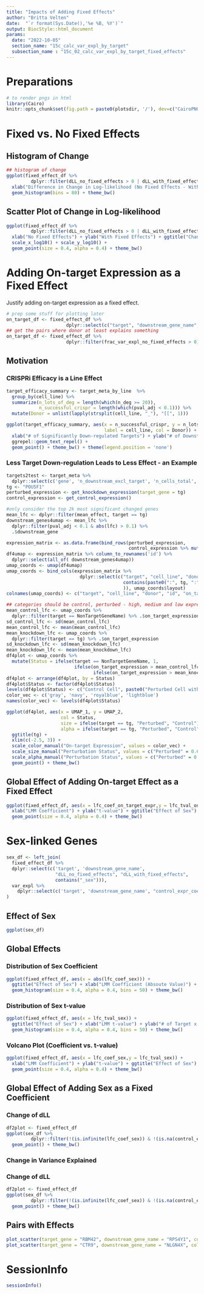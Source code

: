 ```yaml
---
title: "Impacts of Adding Fixed Effects"
author: "Britta Velten"
date:  "`r format(Sys.Date(),'%e %B, %Y')`"
output: BiocStyle::html_document
params:
  date: "2022-10-05"
  section_name: "15c_calc_var_expl_by_target"
  subsection_name : "15c_02_calc_var_expl_by_target_fixed_effects"
---
```


# Preparations
```r
# to render pngs in html
library(Cairo)
knitr::opts_chunk$set(fig.path = paste0(plotsdir, '/'), dev=c("CairoPNG", "pdf"))
```

# Fixed vs. No Fixed Effects

## Histogram of Change

```r
## histogram of change
ggplot(fixed_effect_df %>%
         dplyr::filter(dLL_no_fixed_effects > 0 | dLL_with_fixed_effects > 0), aes(x = dLL_no_fixed_effects - dLL_with_fixed_effects)) + 
  xlab("Difference in Change in Log-likelihood (No Fixed Effects - With Effects)") + ylab("# of Target x Downstream Gene Pairs") + 
  geom_histogram(bins = 80) + theme_bw()

```

## Scatter Plot of Change in Log-likelihood

```r

ggplot(fixed_effect_df %>%
         dplyr::filter(dLL_no_fixed_effects > 0 | dLL_with_fixed_effects > 0), aes(x = dLL_no_fixed_effects, y = dLL_with_fixed_effects)) + 
  xlab("No Fixed Effects") + ylab("With Fixed Effects") + ggtitle("Change in Log-likelihood") + 
  scale_x_log10() + scale_y_log10() + 
  geom_point(size = 0.4, alpha = 0.4) + theme_bw()

```

# Adding On-target Expression as a Fixed Effect

Justify adding on-target expression as a fixed effect.

```r
# prep some stuff for plotting later
on_target_df <- fixed_effect_df %>%
                      dplyr::select(c("target", "downstream_gene_name", contains("on_target_expr")))
## get the pairs where donor at least explains something
on_target_df <- fixed_effect_df %>%
                      dplyr::filter(frac_var_expl_no_fixed_effects > 0)
```

## Motivation

### CRISPRi Efficacy is a Line Effect

```r
target_efficacy_summary <- target_meta_by_line  %>%
  group_by(cell_line) %>%
  summarize(n_lots_of_deg = length(which(n_deg >= 20)),
            n_successful_crispr = length(which(pval_adj < 0.1))) %>%
  mutate(Donor = unlist(lapply(strsplit(cell_line, "_"), "[[", 1)))

ggplot(target_efficacy_summary, aes(x = n_successful_crispr, y = n_lots_of_deg, 
                                    label = cell_line, col = Donor)) + 
  xlab("# of Significantly Down-regulated Targets") + ylab("# of Downstream DE Genes") + 
  ggrepel::geom_text_repel() + 
  geom_point() + theme_bw() + theme(legend.position = 'none')
```

### Less Target Down-regulation Leads to Less Effect - an Example

```r

targets2test <- target_meta %>%
  dplyr::select(c('gene', 'n_downstream_excl_target', 'n_cells_total', "control_norm_expr"))
tg <- "POU5F1"
perturbed_expression <- get_knockdown_expression(target_gene = tg)
control_expression <- get_control_expression()

#only consider the top 2k most significant changed genes
mean_lfc <- dplyr::filter(mean_effect, target == tg)
downstream_genes4umap <- mean_lfc %>%
  dplyr::filter(pval_adj < 0.1 & abs(lfc) > 0.1) %>%
  .$downstream_gene

expression_matrix <- as.data.frame(bind_rows(perturbed_expression,
                                             control_expression %>% mutate(target = "NonTarget")))
df4umap <- expression_matrix %>% column_to_rownames('id') %>%
  dplyr::select(all_of( downstream_genes4umap))
umap_coords <- umap(df4umap)
umap_coords <- bind_cols(expression_matrix %>%
                           dplyr::select(c("target", "cell_line", "donor", 'id', 
                                           contains(paste0(":", tg, ":"))
                                           )), umap_coords$layout)
colnames(umap_coords) <- c("target", "cell_line", "donor", "id", "on_target_expression", "UMAP_1", "UMAP_2")

## categories should be control, perturbed - high, medium and low expression
mean_control_lfc <- umap_coords %>% 
  dplyr::filter(target == NonTargetGeneName) %>% .$on_target_expression
sd_control_lfc <- sd(mean_control_lfc)
mean_control_lfc <- mean(mean_control_lfc)
mean_knockdown_lfc <- umap_coords %>% 
  dplyr::filter(target == tg) %>% .$on_target_expression
sd_knockdown_lfc <- sd(mean_knockdown_lfc)
mean_knockdown_lfc <- mean(mean_knockdown_lfc)
df4plot <- umap_coords %>%
  mutate(Status = ifelse(target == NonTargetGeneName, 1,
                         ifelse(on_target_expression > mean_control_lfc - sd_control_lfc, 2, 
                                ifelse(on_target_expression > mean_knockdown_lfc + sd_knockdown_lfc, 3, 4))))
df4plot <- arrange(df4plot, by = Status)
df4plot$Status <- factor(df4plot$Status)
levels(df4plot$Status) <- c("Control Cell", paste0("Perturbed Cell with ", c('High', "Moderate", 'Low'), " ", tg, " Expression"))
color_vec <- c('gray', 'navy', 'royalblue', 'lightblue')
names(color_vec) <- levels(df4plot$Status)

ggplot(df4plot, aes(x = UMAP_1, y = UMAP_2, 
                    col = Status, 
                    size = ifelse(target == tg, "Perturbed", "Control"),
                    alpha = ifelse(target == tg, "Perturbed", "Control"))) + 
  ggtitle(tg) + 
  xlim(c(-2.5, 3)) +
  scale_color_manual("On-target Expression", values = color_vec) + 
  scale_size_manual("Perturbation Status", values = c("Perturbed" = 0.6, "Control" = 0.2)) + 
  scale_alpha_manual("Perturbation Status", values = c("Perturbed" = 0.6, "Control" = 0.2)) + 
  geom_point() + theme_bw()

```


## Global Effect of Adding On-target Effect as a Fixed Effect

```r
ggplot(fixed_effect_df, aes(x = lfc_coef_on_target_expr,y = lfc_tval_on_target_expr)) + 
  xlab("LMM Coefficient") + ylab("t-value") + ggtitle("Effect of Sex") + 
  geom_point(size = 0.4, alpha = 0.4) + theme_bw()
```




# Sex-linked Genes

```r
sex_df <- left_join(
  fixed_effect_df %>%
  dplyr::select(c('target', 'downstream_gene_name', 
                  "dLL_no_fixed_effects", "dLL_with_fixed_effects",
                  contains("_sex"))),
  var_expl %>%
    dplyr::select(c('target', 'downstream_gene_name', "control_expr_coef_sex", "control_expr_tval_sex"))
)
```

## Effect of Sex

```r
ggplot(sex_df)
```

## Global Effects

### Distribution of Sex Coefficient


```r
ggplot(fixed_effect_df, aes(x = abs(lfc_coef_sex))) + 
  ggtitle("Effect of Sex") + xlab("LMM Coefficient (Absoute Value)") + ylab("# of Target x Downstream Pairs") + 
  geom_histogram(size = 0.4, alpha = 0.4, bins = 50) + theme_bw()
```

### Distribution of Sex t-value

```r
ggplot(fixed_effect_df, aes(x = lfc_tval_sex)) + 
  ggtitle("Effect of Sex") + xlab("LMM t-value") + ylab("# of Target x Downstream Pairs") + 
  geom_histogram(size = 0.4, alpha = 0.4, bins = 50) + theme_bw()
```

### Volcano Plot (Coefficient vs. t-value)

```r
ggplot(fixed_effect_df, aes(x = lfc_coef_sex,y = lfc_tval_sex)) + 
  xlab("LMM Coefficient") + ylab("t-value") + ggtitle("Effect of Sex") + 
  geom_point(size = 0.4, alpha = 0.4) + theme_bw()
```

## Global Effect of Adding Sex as a Fixed Coefficient

### Change of dLL
```r

df2plot <- fixed_effect_df
ggplot(sex_df %>%
         dplyr::filter(!(is.infinite(lfc_coef_sex)) & !(is.na(control_expr_coef_sex))), aes(x = control_expr_tval_sex, y =  lfc_tval_sex)) + 
  geom_point() + theme_bw()
```

### Change in Variance Explained

### Change of dLL
```r
df2plot <- fixed_effect_df
ggplot(sex_df %>%
         dplyr::filter(!(is.infinite(lfc_coef_sex)) & !(is.na(control_expr_coef_sex))), aes(x = control_expr_tval_sex, y =  lfc_tval_sex)) + 
  geom_point() + theme_bw()
```



## Pairs with Effects

```r
plot_scatter(target_gene = "RBM42", downstream_gene_name = "RPS4Y1", color_by_sex = T)
plot_scatter(target_gene = "CTR9", downstream_gene_name = "NLGN4X", color_by_sex = T)
```



# SessionInfo
```r
sessionInfo()
```



